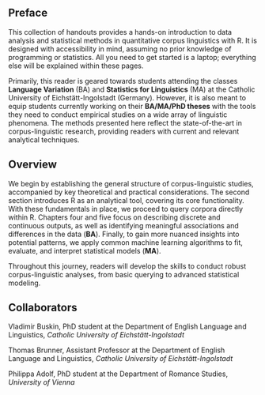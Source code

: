 ## Preface {.unnumbered}

This collection of handouts provides a hands-on introduction to data
analysis and statistical methods in quantitative corpus linguistics with
R. It is designed with accessibility in mind, assuming no prior
knowledge of programming or statistics. All you need to get started is a
laptop; everything else will be explained within these pages.

Primarily, this reader is geared towards students attending the classes
**Language Variation** (BA) and **Statistics for Linguistics** (MA) at
the Catholic University of Eichstätt-Ingolstadt (Germany). However, it
is also meant to equip students currently working on their **BA/MA/PhD
theses** with the tools they need to conduct empirical studies on a wide
array of linguistic phenomena. The methods presented here reflect the
state-of-the-art in corpus-linguistic research, providing readers with
current and relevant analytical techniques.

## Overview {.unnumbered}

We begin by establishing the general structure of corpus-linguistic
studies, accompanied by key theoretical and practical considerations.
The second section introduces R as an analytical tool, covering its core
functionality. With these fundamentals in place, we proceed to query
corpora directly within R. Chapters four and five focus on describing
discrete and continuous outputs, as well as identifying meaningful
associations and differences in the data (**BA**). Finally, to gain more
nuanced insights into potential patterns, we apply common machine
learning algorithms to fit, evaluate, and interpret statistical models
(**MA**).

Throughout this journey, readers will develop the skills to conduct
robust corpus-linguistic analyses, from basic querying to advanced
statistical modeling.

## Collaborators

Vladimir Buskin, PhD student at the Department of English Language and
Linguistics, *Catholic University of Eichstätt-Ingolstadt*

Thomas Brunner, Assistant Professor at the Department of English
Language and Linguistics, *Catholic University of Eichstätt-Ingolstadt*

Philippa Adolf, PhD student at the Department of Romance Studies,
*University of Vienna*
